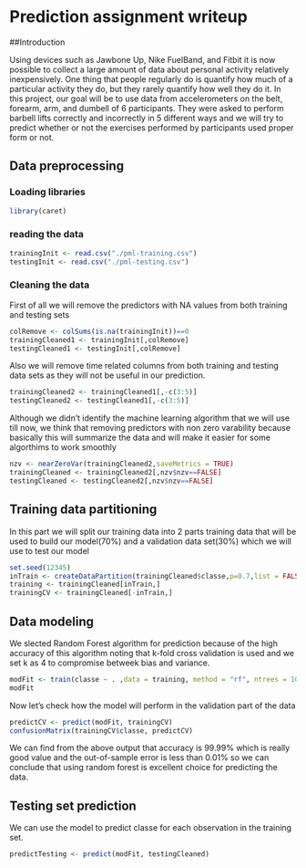 # Prediction assignment writeup

##Introduction

Using devices such as Jawbone Up, Nike FuelBand, and Fitbit it is now possible to collect a large amount of data about personal activity relatively inexpensively.  One thing that people regularly do is quantify how much of a particular activity they do, but they rarely quantify how well they do it. In this project, our goal will be to use data from accelerometers on the belt, forearm, arm, and dumbell of 6 participants. They were asked to perform barbell lifts correctly and incorrectly in 5 different ways and we will try to predict whether or not the exercises performed by participants used proper form or not.

## Data preprocessing

### Loading libraries

```r
library(caret)
```

### reading the data

```r
trainingInit <- read.csv("./pml-training.csv")
testingInit <- read.csv("./pml-testing.csv")
```

### Cleaning the data

First of all we will remove the predictors with NA values from both training and testing sets 

```r
colRemove <- colSums(is.na(trainingInit))==0
trainingCleaned1 <- trainingInit[,colRemove]
testingCleaned1 <- testingInit[,colRemove]
```


Also we will remove time related columns from both training and testing data sets as they will not be useful in our prediction.

```r
trainingCleaned2 <- trainingCleaned1[,-c(3:5)]
testingCleaned2 <- testingCleaned1[,-c(3:5)]
```


Although we didn't identify the machine learning algorithm that we will use till now, we think that removing predictors with non zero varability because basically this will summarize the data and will make it easier for some algorthims to work smoothly

```r
nzv <- nearZeroVar(trainingCleaned2,saveMetrics = TRUE)
trainingCleaned <- trainingCleaned2[,nzv$nzv==FALSE]
testingCleaned <- testingCleaned2[,nzv$nzv==FALSE]
```

## Training data partitioning

In this part we will split our training data into 2 parts training data that will be used to build our model(70%) and a validation data set(30%) which we will use to test our model

```r
set.seed(12345)
inTrain <- createDataPartition(trainingCleaned$classe,p=0.7,list = FALSE)
training <- trainingCleaned[inTrain,]
trainingCV <- trainingCleaned[-inTrain,]
```

## Data modeling

We slected Random Forest algorithm for prediction because of the high accuracy of this algorithm noting that k-fold cross validation is used and we set k as 4 to compromise betweek bias and variance.

```r
modFit <- train(classe ~ . ,data = training, method = "rf", ntrees = 100, trControl = trainControl(method="cv", 4))
modFit
```

Now let's check how the model will perform in the validation part of the data

```r
predictCV <- predict(modFit, trainingCV)
confusionMatrix(trainingCV$classe, predictCV)
```

We can find from the above output that accuracy is 99.99% which is really good value and the out-of-sample error is less than 0.01% so we can conclude that using random forest is excellent choice for predicting the data.

## Testing set prediction

We can use the model to predict classe for each observation in the training set.

```r
predictTesting <- predict(modFit, testingCleaned)
```
